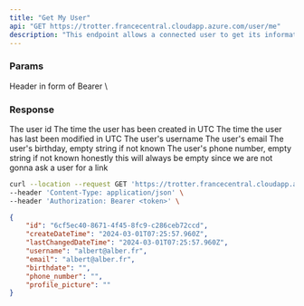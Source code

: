 ```yaml
---
title: "Get My User"
api: "GET https://trotter.francecentral.cloudapp.azure.com/user/me"
description: "This endpoint allows a connected user to get its informations"
---
```


### Params

<ParamField type="string" header="Authorization">
    Header in form of Bearer \<jwt\>
</ParamField>

### Response

<ResponseField name="id" type="string">
  The user id
</ResponseField>
<ResponseField name="createDateTime" type="string">
  The time the user has been created in UTC
</ResponseField>
<ResponseField name="lastChangedDateTime" type="string">
  The time the user has last been modified in UTC
</ResponseField>
<ResponseField name="username" type="string">
  The user's username
</ResponseField>
<ResponseField name="email" type="string">
  The user's email
</ResponseField>
<ResponseField name="birthdate" type="string">
  The user's birthday, empty string if not known
</ResponseField>
<ResponseField name="phone_number" type="string">
  The user's phone number, empty string if not known
</ResponseField>
<ResponseField name="profile_picture" type="string">
  honestly this will always be empty since we are not gonna ask a user for a link
</ResponseField>

<RequestExample>

```bash Example Request
curl --location --request GET 'https://trotter.francecentral.cloudapp.azure.com/user/me' \
--header 'Content-Type: application/json' \
--header 'Authorization: Bearer <token>' \
```

</RequestExample>

<ResponseExample>

```json Response
{
    "id": "6cf5ec40-8671-4f45-8fc9-c286ceb72ccd",
    "createDateTime": "2024-03-01T07:25:57.960Z",
    "lastChangedDateTime": "2024-03-01T07:25:57.960Z",
    "username": "albert@alber.fr",
    "email": "albert@alber.fr",
    "birthdate": "",
    "phone_number": "",
    "profile_picture": ""
}
```

</ResponseExample>
